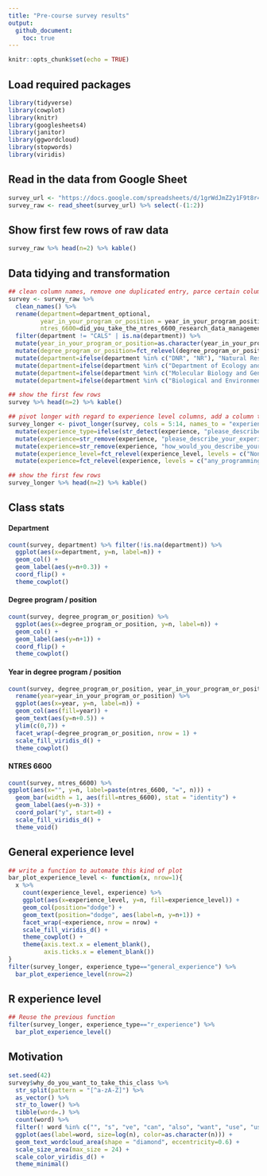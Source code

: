 ```yaml
---
title: "Pre-course survey results"
output: 
  github_document: 
    toc: true
---
```


```r
knitr::opts_chunk$set(echo = TRUE)
```

## Load required packages

```r
library(tidyverse)
library(cowplot)
library(knitr)
library(googlesheets4)
library(janitor)
library(ggwordcloud)
library(stopwords)
library(viridis)
```

## Read in the data from Google Sheet

```r
survey_url <- "https://docs.google.com/spreadsheets/d/1grWdJmZ2y1F9t8r4W_jtxcKVXu59JO9yeT5fmKMpY8k/edit#gid=1474005795"
survey_raw <- read_sheet(survey_url) %>% select(-(1:2))
```

## Show first few rows of raw data

```r
survey_raw %>% head(n=2) %>% kable()
```

## Data tidying and transformation

```r
## clean column names, remove one duplicated entry, parce certain columns, factor relevel the degree program column, and clean the department column
survey <- survey_raw %>% 
  clean_names() %>%
  rename(department=department_optional, 
         year_in_your_program_or_position = year_in_your_program_position, 
         ntres_6600=did_you_take_the_ntres_6600_research_data_management_seminar_this_winter) %>%
  filter(department != "CALS" | is.na(department)) %>%
  mutate(year_in_your_program_or_position=as.character(year_in_your_program_or_position)) %>%
  mutate(degree_program_or_position=fct_relevel(degree_program_or_position, levels = c("Bachelor", "Master", "PhD", "Postdoc", "Faculty"))) %>%
  mutate(department=ifelse(department %in% c("DNR", "NR"), "Natural Resources", department)) %>%
  mutate(department=ifelse(department %in% c("Department of Ecology and Evolutionary Biology"), "EEB", department)) %>%
  mutate(department=ifelse(department %in% c("Molecular Biology and Genetics", "Molecular biology and genetics (MBG)"), "MBG", department)) %>%
  mutate(department=ifelse(department %in% c("Biological and Environmental Engineering"), "BEE", department))

## show the first few rows
survey %>% head(n=2) %>% kable()

## pivot longer with regard to experience level columns, add a column to differentiate general vs. r experience, shorten some strings, and factor relevel the experience level column
survey_longer <- pivot_longer(survey, cols = 5:14, names_to = "experience",  values_to = "experience_level") %>%
  mutate(experience_type=ifelse(str_detect(experience, "please_describe_your_experience_level_with_"), "general_experience", "r_experience")) %>%
  mutate(experience=str_remove(experience, "please_describe_your_experience_level_with_")) %>%
  mutate(experience=str_remove(experience, "how_would_you_describe_your_experience_level_with_performing_the_following_tasks_in_r_")) %>%
  mutate(experience_level=fct_relevel(experience_level, levels = c("None", "Novice", "Intermediate", "Advanced"))) %>%
  mutate(experience=fct_relevel(experience, levels = c("any_programming_language", "r", "r_studio", "tidyverse_packages_in_r", "r_markdown", "git_and_git_hub", "data_wrangling", "data_visualization", "data_analysis", "programming")))

## show the first few rows
survey_longer %>% head(n=2) %>% kable()
```

## Class stats

#### Department

```r
count(survey, department) %>% filter(!is.na(department)) %>% 
  ggplot(aes(x=department, y=n, label=n)) +
  geom_col() +
  geom_label(aes(y=n+0.3)) +
  coord_flip() +
  theme_cowplot()
```

#### Degree program / position

```r
count(survey, degree_program_or_position) %>%
  ggplot(aes(x=degree_program_or_position, y=n, label=n)) +
  geom_col() +
  geom_label(aes(y=n+1)) +
  coord_flip() +
  theme_cowplot()
```

#### Year in degree program / position

```r
count(survey, degree_program_or_position, year_in_your_program_or_position) %>%
  rename(year=year_in_your_program_or_position) %>%
  ggplot(aes(x=year, y=n, label=n)) +
  geom_col(aes(fill=year)) +
  geom_text(aes(y=n+0.5)) +
  ylim(c(0,7)) +
  facet_wrap(~degree_program_or_position, nrow = 1) +
  scale_fill_viridis_d() +
  theme_cowplot()
```

#### NTRES 6600

```r
count(survey, ntres_6600) %>%
ggplot(aes(x="", y=n, label=paste(ntres_6600, "=", n))) +
  geom_bar(width = 1, aes(fill=ntres_6600), stat = "identity") +
  geom_label(aes(y=n-3)) +
  coord_polar("y", start=0) +
  scale_fill_viridis_d() +
  theme_void()
```

## General experience level

```r
## write a function to automate this kind of plot
bar_plot_experience_level <- function(x, nrow=1){
  x %>%
    count(experience_level, experience) %>%
    ggplot(aes(x=experience_level, y=n, fill=experience_level)) +
    geom_col(position="dodge") +
    geom_text(position="dodge", aes(label=n, y=n+1)) +
    facet_wrap(~experience, nrow = nrow) +
    scale_fill_viridis_d() +
    theme_cowplot() +
    theme(axis.text.x = element_blank(),
          axis.ticks.x = element_blank())
}
filter(survey_longer, experience_type=="general_experience") %>%
  bar_plot_experience_level(nrow=2)
```

## R experience level

```r
## Reuse the previous function
filter(survey_longer, experience_type=="r_experience") %>%
  bar_plot_experience_level()
```

## Motivation

```r
set.seed(42)
survey$why_do_you_want_to_take_this_class %>%
  str_split(pattern = "[^a-zA-Z]") %>%
  as_vector() %>%
  str_to_lower() %>%
  tibble(word=.) %>%
  count(word) %>%
  filter(! word %in% c("", "s", "ve", "can", "also", "want", "use", "used", "know", "even", "like", "get", "using", "around", stopwords(language = "english")), n>1) %>%
  ggplot(aes(label=word, size=log(n), color=as.character(n))) +
  geom_text_wordcloud_area(shape = "diamond", eccentricity=0.6) +
  scale_size_area(max_size = 24) +
  scale_color_viridis_d() +
  theme_minimal()
```

